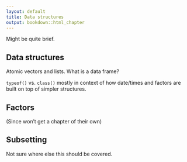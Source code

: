 ```yaml
---
layout: default
title: Data structures
output: bookdown::html_chapter
---
```


Might be quite brief.

## Data structures

Atomic vectors and lists. What is a data frame?

`typeof()` vs. `class()` mostly in context of how date/times and factors are built on top of simpler structures.

## Factors

(Since won't get a chapter of their own)

## Subsetting

Not sure where else this should be covered.
